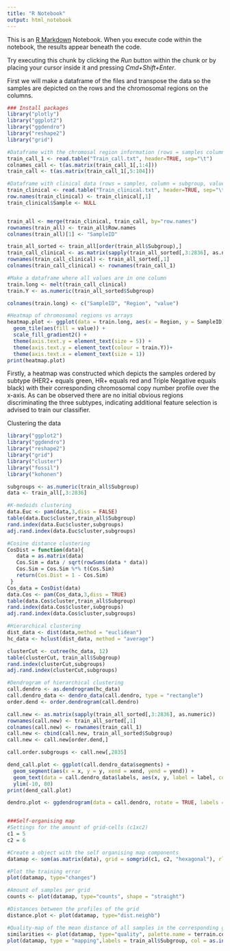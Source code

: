 ```yaml
---
title: "R Notebook"
output: html_notebook
---
```


This is an [R Markdown](http://rmarkdown.rstudio.com) Notebook. When you execute code within the notebook, the results appear beneath the code. 

Try executing this chunk by clicking the *Run* button within the chunk or by placing your cursor inside it and pressing *Cmd+Shift+Enter*. 

First we will make a dataframe of the files and transpose the data so the samples are depicted on the rows and the chromosomal regions on the columns.

```r

### Install packages
library("plotly")
library("ggplot2")
library("ggdendro")
library("reshape2")
library("grid")

#Dataframe with the chromosal region information (rows = samples columns = chromosomal regions (colnames_call), value = 2 (amplification), 1(gain), -1 (loss)
train_call_1 <- read.table("Train_call.txt", header=TRUE, sep="\t")
colnames_call <- t(as.matrix(train_call_1[,1:4]))
train_call <- t(as.matrix(train_call_1[,5:104]))

#Dataframe with clinical data (rows = samples, column = subgroup, value = HER2+, HR+ or Triple neg)
train_clinical <- read.table("Train_clinical.txt", header=TRUE, sep="\t")
row.names(train_clinical) <- train_clinical[,1]
train_clinical$Sample <- NULL


train_all <- merge(train_clinical, train_call, by="row.names")
rownames(train_all) <- train_all$Row.names
colnames(train_all)[1] <- "SampleID"

train_all_sorted <- train_all[order(train_all$Subgroup),]
train_call_clinical <- as.matrix(sapply(train_all_sorted[,3:2836], as.numeric))
rownames(train_call_clinical) <- train_all_sorted[,1]
colnames(train_call_clinical) <- rownames(train_call_1)

#Make a dataframe where all values are in one column
train.long <- melt(train_call_clinical)
train.Y <- as.numeric(train_all_sorted$Subgroup)

colnames(train.long) <- c("SampleID", "Region", "value")

#Heatmap of chromosomal regions vs arrays
heatmap.plot <- ggplot(data = train.long, aes(x = Region, y = SampleID)) +
  geom_tile(aes(fill = value)) +
  scale_fill_gradient2() +
  theme(axis.text.y = element_text(size = 5)) +
  theme(axis.text.y = element_text(colour = train.Y))+
  theme(axis.text.x = element_text(size = 1))
print(heatmap.plot)

```

Firstly, a heatmap was constructed which depicts the samples ordered by subtype (HER2+ equals green, HR+ equals red and Triple Negative equals black) with their corresponding chromosomal copy number profile over the x-axis. As can be observed there are no initial obvious regions discriminating the three subtypes, indicating additional feature selection is advised to train our classifier.

Clustering the data

```r
library("ggplot2")
library("ggdendro")
library("reshape2")
library("grid")
library("cluster")
library("fossil")
library("kohonen") 

subgroups <- as.numeric(train_all$Subgroup)
data <- train_all[,3:2836]

#K-medoids clustering
data.Euc <- pam(data,3,diss = FALSE)
table(data.Euc$cluster,train_all$Subgroup)
rand.index(data.Euc$cluster,subgroups)
adj.rand.index(data.Euc$cluster,subgroups)

#Cosine distance clustering
CosDist = function(data){
   data = as.matrix(data)
   Cos.Sim = data / sqrt(rowSums(data * data))
   Cos.Sim = Cos.Sim %*% t(Cos.Sim)
   return(Cos.Dist = 1 - Cos.Sim)
 }
Cos_data = CosDist(data)
data.Cos <- pam(Cos_data,3,diss = TRUE)
table(data.Cos$cluster,train_all$Subgroup)
rand.index(data.Cos$cluster,subgroups)
adj.rand.index(data.Cos$cluster,subgroups)

#Hierarchical clustering
dist_data <- dist(data,method = "euclidean")
hc_data <- hclust(dist_data, method = "average")

clusterCut <- cutree(hc_data, 12)
table(clusterCut, train_all$Subgroup)
rand.index(clusterCut,subgroups)
adj.rand.index(clusterCut,subgroups)

#Dendrogram of hierarchical clustering
call.dendro <- as.dendrogram(hc_data)
call.dendro_data <- dendro_data(call.dendro, type = "rectangle")
order.dend <- order.dendrogram(call.dendro)

call.new <- as.matrix(sapply(train_all_sorted[,3:2836], as.numeric))
rownames(call.new) <- train_all_sorted[,1]
colnames(call.new) <- rownames(train_call_1)
call.new <- cbind(call.new, train_all_sorted$Subgroup)
call.new <- call.new[order.dend,]

call.order.subgroups <- call.new[,2835]

dend_call.plot <- ggplot(call.dendro_data$segments) +
  geom_segment(aes(x = x, y = y, xend = xend, yend = yend)) +
  geom_text(data = call.dendro_data$labels, aes(x, y, label = label, colour = call.order.subgroups), hjust = 1, angle = 90, size = 2) +
  ylim(-10, 80)
print(dend_call.plot)

dendro.plot <- ggdendrogram(data = call.dendro, rotate = TRUE, labels = TRUE, theme_dendro = FALSE)


###Self-organising map
#Settings for the amount of grid-cells (c1xc2)
c1 = 5
c2 = 6

#Create a object with the self organising map components
datamap <- som(as.matrix(data), grid = somgrid(c1, c2, "hexagonal"), rlen=800)

#Plot the training error
plot(datamap, type="changes")

#Amount of samples per grid
counts <- plot(datamap, type="counts", shape = "straight")

#Distances between the profiles of the grid
distance.plot <- plot(datamap, type="dist.neighb")

#Quality-map of the mean distance of all samples in the corresponding grid cell
similarities <- plot(datamap, type="quality", palette.name = terrain.colors)
plot(datamap, type = "mapping",labels = train_all$Subgroup, col = as.integer(subgroups),main = "mapping plot")

```

